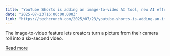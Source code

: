 ```yaml
---
title: "YouTube Shorts is adding an image-to-video AI tool, new AI effects"
date: "2025-07-23T16:00:00.000Z"
link: "https://techcrunch.com/2025/07/23/youtube-shorts-is-adding-an-image-to-video-ai-tool-new-ai-effects/"
---
```


The image-to-video feature lets creators turn a picture from their camera roll into a six-second video. 

[Read more](https://techcrunch.com/2025/07/23/youtube-shorts-is-adding-an-image-to-video-ai-tool-new-ai-effects/)
